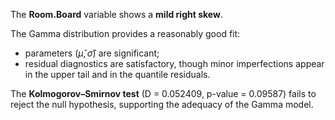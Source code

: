 The **Room.Board** variable shows a **mild right skew**.

The Gamma distribution provides a reasonably good fit:

* parameters $(\hat\mu, \hat\sigma)$ are significant;
*	residual diagnostics are satisfactory, though minor imperfections appear in the upper tail and in the quantile residuals.

The **Kolmogorov–Smirnov test** (D = 0.052409, p-value = 0.09587) fails to reject the null hypothesis, supporting the adequacy of the Gamma model.